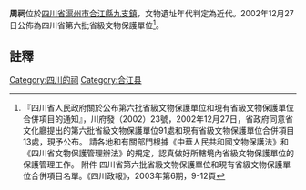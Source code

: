 {{msg:四川省文物保護單位
|名稱 = 周祠
|編號 = 42
|圖片 = 
|級別 = S6
|分類 = 
|時代 = 近代
|地点 = [[四川省|四川省]][[滬州市|滬州市]][[合江縣|合江縣]][[九支鎮|九支鎮]]
|坐標 =
|登錄 = 2002年12月27日
}}
'''周祠'''位於[[四川省|四川省]][[滬州市|滬州市]][[合江縣|合江縣]][[九支鎮|九支鎮]]，文物遺址年代判定為近代。2002年12月27日公佈為四川省第六批省級文物保護單位<ref>『四川省人民政府關於公布第六批省級文物保護單位和現有省級文物保護單位合併項目的通知』，川府發（2002）23號，2002年12月27日，省政府同意省文化廳提出的第六批省級文物保護單位91處和現有省級文物保護單位合併項目13處，現予公布。 請各地和有關部門根據《中華人民共和國文物保護法》和《四川省文物保護管理辦法》的規定，認真做好所轄境內省級文物保護單位的保護管理工作。 附件 四川省第六批省級文物保護單位和現有省級文物保護單位合併項目名單。《四川政報》，2003年第6期，9-12頁</ref>。
==註釋==
{{reflist}}
{{文物保護單位小作品}}

[[Category:四川的祠|Category:四川的祠]]
[[Category:合江县|Category:合江县]]